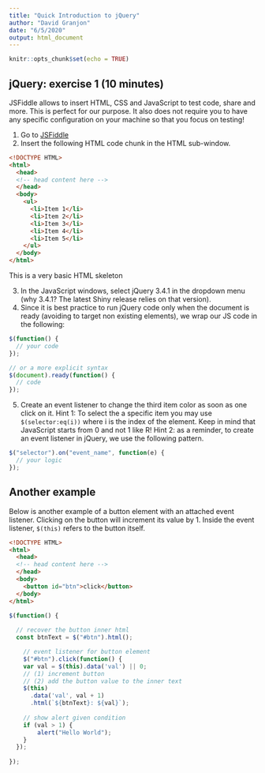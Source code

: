 ```yaml
---
title: "Quick Introduction to jQuery"
author: "David Granjon"
date: "6/5/2020"
output: html_document
---
```


```r
knitr::opts_chunk$set(echo = TRUE)
```

## jQuery: exercise 1 (10 minutes)
JSFiddle allows to insert HTML, CSS and JavaScript to test
code, share and more. This is perfect for our purpose. It also does not require you to have any specific configuration on your machine so that you focus on testing!

1. Go to [JSFiddle](https://jsfiddle.net/)
2. Insert the following HTML code chunk in the HTML sub-window.

```html
<!DOCTYPE HTML>
<html>
  <head>
  <!-- head content here -->
  </head>
  <body>
    <ul>
      <li>Item 1</li>
      <li>Item 2</li>
      <li>Item 3</li>
      <li>Item 4</li>
      <li>Item 5</li>
    </ul>
  </body>
</html>
```

This is a very basic HTML skeleton

3. In the JavaScript windows, select jQuery 3.4.1 in the dropdown menu (why 3.4.1? The latest Shiny release relies on that version). 
4. Since it is best practice to run jQuery code only when the document is ready (avoiding to target non existing elements), we wrap our JS code in the following:

```javascript
$(function() {
  // your code
});

// or a more explicit syntax
$(document).ready(function() {
  // code
});
```

5. Create an event listener to change the third item color as soon as one click on it. 
Hint 1: To select the a specific item you may use `$(selector:eq(i))` where i is the index of the element. Keep in mind that JavaScript starts from 0 and not 1 like R!
Hint 2: as a reminder, to create an event listener in jQuery, we use the following pattern.

```javascript
$("selector").on("event_name", function(e) {
  // your logic
});
```


## Another example 

Below is another example of a button element with an attached event listener. Clicking on the button will increment its value by 1.
Inside the event listener, `$(this)` refers to the button itself.

```html
<!DOCTYPE HTML>
<html>
  <head>
  <!-- head content here -->
  </head>
  <body>
    <button id="btn">click</button>
  </body>
</html>
```


```javascript
$(function() {
	
  // recover the button inner html
  const btnText = $("#btn").html();

	// event listener for button element
	$("#btn").click(function() {
  	var val = $(this).data('val') || 0;
    // (1) increment button 
    // (2) add the button value to the inner text
    $(this)
      .data('val', val + 1)
      .html(`${btnText}: ${val}`);
    
    // show alert given condition
    if (val > 1) {
    	alert("Hello World");
    }
  });
  
});
```